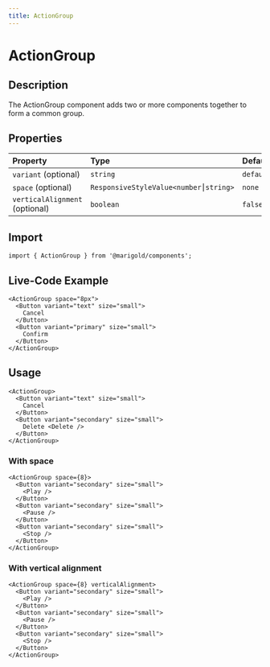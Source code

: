 ```yaml
---
title: ActionGroup
---
```


# ActionGroup

## Description

The ActionGroup component adds two or more components together to form a common group.

## Properties

| Property                       | Type                                  | Default   |
| :----------------------------- | :------------------------------------ | :-------- |
| `variant` (optional)           | `string`                              | `default` |
| `space` (optional)             | `ResponsiveStyleValue<number⎮string>` | `none`    |
| `verticalAlignment` (optional) | `boolean`                             | `false`   |

## Import

```tsx code
import { ActionGroup } from '@marigold/components';
```

## Live-Code Example

```tsx live
<ActionGroup space="8px">
  <Button variant="text" size="small">
    Cancel
  </Button>
  <Button variant="primary" size="small">
    Confirm
  </Button>
</ActionGroup>
```

## Usage

```tsx
<ActionGroup>
  <Button variant="text" size="small">
    Cancel
  </Button>
  <Button variant="secondary" size="small">
    Delete <Delete />
  </Button>
</ActionGroup>
```

### With space

```tsx
<ActionGroup space={8}>
  <Button variant="secondary" size="small">
    <Play />
  </Button>
  <Button variant="secondary" size="small">
    <Pause />
  </Button>
  <Button variant="secondary" size="small">
    <Stop />
  </Button>
</ActionGroup>
```

### With vertical alignment

```tsx
<ActionGroup space={8} verticalAlignment>
  <Button variant="secondary" size="small">
    <Play />
  </Button>
  <Button variant="secondary" size="small">
    <Pause />
  </Button>
  <Button variant="secondary" size="small">
    <Stop />
  </Button>
</ActionGroup>
```
